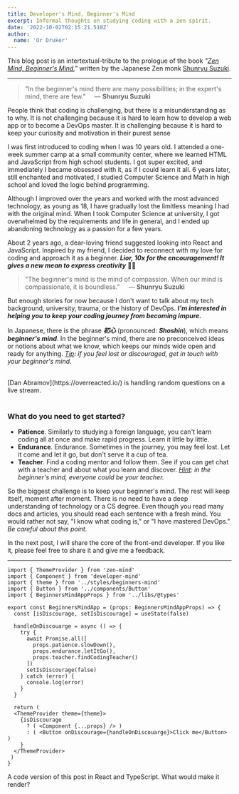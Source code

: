 ```yaml
---
title: Developer's Mind, Beginner's Mind
excerpt: Informal thoughts on studying coding with a zen spirit.
date: '2022-10-02T02:15:21.510Z'
author:
  name: 'Or Druker'
---
```


This blog post is an intertextual-tribute to the prologue of the book _"[Zen Mind, Beginner's Mind](https://www.shambhala.com/zen-mind-beginner-s-mind-1796.html),"_ written by the Japanese Zen monk [Shunryu Suzuki](https://en.wikipedia.org/wiki/Shunry%C5%AB_Suzuki).

<hr />

> "In the beginner's mind there are many possibilities; in the expert's mind, there are few." &nbsp;&nbsp;&nbsp;&nbsp;— **Shunryu Suzuki**

People think that coding is challenging, but there is a misunderstanding as to why.
It is not challenging because it is hard to learn how to develop a web app or to become a DevOps master.
It is challenging because it is hard to keep your curiosity and motivation in their purest sense<br />

I was first introduced to coding when I was 10 years old.
I attended a one-week summer camp at a small community center, where we learned HTML and JavaScript from high school students.
I got super excited, and immediately I became obsessed with it, as if I could learn it all.
6 years later, still enchanted and motivated, I studied Computer Science and Math in high school and loved the logic behind programming.<br />

Although I improved over the years and worked with the most advanced technology, as young as 18, I have gradually lost the limitless meaning I had with the original mind.
When I took Computer Science at university, I got overwhelmed by the requirements and life in general, and I ended up abandoning technology as a passion for a few years.

About 2 years ago, a dear-loving friend suggested looking into React and JavaScript.
Inspired by my friend, I decided to reconnect with my love for coding and approach it as a beginner.
**_Lior, 10x for the encouragement! It gives a new mean to express creativity_** 🙏🏼<br />

> "The beginner's mind is the mind of compassion. When our mind is compassionate, it is boundless." &nbsp;&nbsp;&nbsp;&nbsp;— **Shunryu Suzuki**

But enough stories for now because I don't want to talk about my tech background, university, trauma, or the history of DevOps.
**_I'm interested in helping you to keep your coding journey from becoming impure._** <br />

In Japanese, there is the phrase **_初心_** (pronounced: **_Shoshin_**), which means **_beginner's mind_**.
In the beginner's mind, there are no preconceived ideas or notions about what we know, which keeps our minds wide open and ready for anything.
_<u>Tip</u>: if you feel lost or discouraged, get in touch with your beginner's mind_.

<br />
<Youtube
  uid="mvl_zHwIBeA?start=360&end=175"
  title="Dan Abramov responded to a random question"
/>
<figcaption>
  [Dan Abramov](https://overreacted.io/) is handling random questions on a live
  stream.
</figcaption>
<br />

### What do you need to get started?

- **Patience**. Similarly to studying a foreign language, you can't learn coding all at once and make rapid progress. Learn it little by little.
- **Endurance**. Endurance. Sometimes in the journey, you may feel lost. Let it come and let it go, but don't serve it a cup of tea.
- **Teacher**. Find a coding mentor and follow them. See if you can get chat with a teacher and about what you learn and discover. _<u>Hint</u>: in the beginner's mind, everyone could be your teacher._

So the biggest challenge is to keep your beginner's mind. The rest will keep itself, moment after moment.
There is no need to have a deep understanding of technology or a CS degree.
Even though you read many docs and articles, you should read each sentence with a fresh mind.
You would rather not say, "I know what coding is," or "I have mastered DevOps."
_Be careful about this point._

In the next post, I will share the core of the front-end developer.
If you like it, please feel free to share it and give me a feedback.

<hr />

```JSX
import { ThemeProvider } from 'zen-mind'
import { Component } from 'developer-mind'
import { theme } from '../styles/beginners-mind'
import { Button } from '../components/Button'
import { BeginnersMindAppProps } from '../libs/@types'

export const BeginnersMindApp = (props: BeginnersMindAppProps) => {
  const [isDiscourage, setIsDiscourage] = useState(false)

  handleOnDiscouarge = async () => {
    try {
      await Promise.all([
        props.patience.slowDown(),
        props.endurance.letItGo(),
        props.teacher.findCodingTeacher()
      ])
      setIsDiscourage(false)
    } catch (error) {
      console.log(error)
    }
  }

  return (
  <ThemeProvider theme={theme}>
    {isDiscourage
      ? ( <Component {...props} /> )
      : ( <Button onDiscourage={handleOnDiscouarge}>Click me</Button> )
    }
  </ThemeProvider>
 )
}
```

<figcaption>
  A code version of this post in React and TypeScript. What would make it
  render?
</figcaption>
